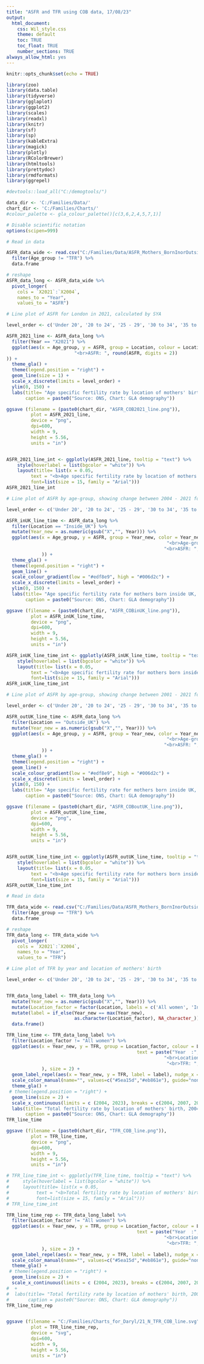 ```yaml
---
title: "ASFR and TFR using COB data, 17/08/23"
output: 
  html_document:
    css: Wil_style.css
    theme: default
    toc: TRUE
    toc_float: TRUE
    number_sections: TRUE
always_allow_html: yes
---
```


```r

knitr::opts_chunk$set(echo = TRUE)

library(zoo)
library(data.table)
library(tidyverse)
library(gglaplot)
library(ggplot2)
library(scales)
library(readxl)
library(knitr)
library(sf)
library(sp)
library(kableExtra)
library(magick)
library(plotly)    
library(RColorBrewer)
library(htmltools)
library(prettydoc)
library(rmdformats)
library(ggrepel)

#devtools::load_all("C:/demogtools/")

data_dir <- 'C:/Families/Data/'
chart_dir <- 'C:/Families/Charts/'
#colour_palette <- gla_colour_palette()[c(3,6,2,4,5,7,1)]

# Disable scientific notation
options(scipen=999)

```


```r

# Read in data 

ASFR_data_wide <- read.csv("C:/Families/Data/ASFR_Mothers_BornInorOutsideUK.csv") %>%
  filter(Age_group != "TFR") %>%   
  data.frame

# reshape
ASFR_data_long <- ASFR_data_wide %>% 
  pivot_longer(
    cols = `X2021`:`X2004`, 
    names_to = "Year",
    values_to = "ASFR")


```


```r

# Line plot of ASFR for London in 2021, calculated by SYA

level_order <- c('Under 20', '20 to 24', '25 - 29', '30 to 34', '35 to 39', '40 and over')

ASFR_2021_line <- ASFR_data_long %>%
  filter(Year == "X2021") %>%
  ggplot(aes(x = Age_group, y = ASFR, group = Location, colour = Location, text = paste("Age-group : ", Age_group,
                         "<br>ASFR: ", round(ASFR, digits = 2))
)) +
  theme_gla() +
  theme(legend.position = "right") +
  geom_line(size = 1) + 
  scale_x_discrete(limits = level_order) +
  ylim(0, 150) +
  labs(title= "Age specific fertility rate by location of mothers' birth, 2021", 
       caption = paste0("Source: ONS, Chart: GLA demography"))

ggsave (filename = (paste0(chart_dir, "ASFR_COB2021_line.png")),
         plot = ASFR_2021_line,
         device = "png",
         dpi=600,
         width = 9,
         height = 5.56,
         units = "in")


ASFR_2021_line_int <- ggplotly(ASFR_2021_line, tooltip = "text") %>%
    style(hoverlabel = list(bgcolor = "white")) %>%
    layout(title= list(x = 0.05,
         text = "<b>Age specific fertility rate by location of mothers' birth, 2021<b>", 
         font=list(size = 15, family = "Arial")))
ASFR_2021_line_int


```



```r

# Line plot of ASFR by age-group, showing change between 2004 - 2021 for mothers born in UK

level_order <- c('Under 20', '20 to 24', '25 - 29', '30 to 34', '35 to 39', '40 and over')

ASFR_inUK_line_time <- ASFR_data_long %>%
  filter(Location == "Inside_UK") %>%
  mutate(Year_new = as.numeric(gsub("X","", Year))) %>%
  ggplot(aes(x = Age_group, y = ASFR, group = Year_new, color = Year_new, text = paste("Year  :", Year_new,
                                                           "<br>Age-group : ", Age_group,
                                                          "<br>ASFR: ", round(ASFR, digits = 3))
             )) +
  theme_gla() +
  theme(legend.position = "right") +
  geom_line() + 
  scale_colour_gradient(low = "#edf8e9", high = "#006d2c") +
  scale_x_discrete(limits = level_order) +  
  ylim(0, 150) +
  labs(title= "Age specific fertility rate for mothers born inside UK, 2004 - 2021", 
       caption = paste0("Source: ONS, Chart: GLA demography"))

ggsave (filename = (paste0(chart_dir, "ASFR_COBinUK_line.png")),
         plot = ASFR_inUK_line_time,
         device = "png",
         dpi=600,
         width = 9,
         height = 5.56,
         units = "in")

ASFR_inUK_line_time_int <- ggplotly(ASFR_inUK_line_time, tooltip = "text") %>%
    style(hoverlabel = list(bgcolor = "white")) %>%
    layout(title= list(x = 0.05,
         text = "<b>Age specific fertility rate for mothers born inside UK, 2001 - 2021<b>", 
         font=list(size = 15, family = "Arial")))
ASFR_inUK_line_time_int

```

```r

# Line plot of ASFR by age-group, showing change between 2001 - 2021 for mothers born outside UK

level_order <- c('Under 20', '20 to 24', '25 - 29', '30 to 34', '35 to 39', '40 and over')

ASFR_outUK_line_time <- ASFR_data_long %>%
  filter(Location == "Outside_UK") %>%
  mutate(Year_new = as.numeric(gsub("X","", Year))) %>%
  ggplot(aes(x = Age_group, y = ASFR, group = Year_new, color = Year_new, text = paste("Year  :", Year_new,
                                                           "<br>Age-group : ", Age_group,
                                                          "<br>ASFR: ", round(ASFR, digits = 3))
             )) +
  theme_gla() +
  theme(legend.position = "right") +
  geom_line() + 
  scale_colour_gradient(low = "#edf8e9", high = "#006d2c") +
  scale_x_discrete(limits = level_order) +  
  ylim(0, 150) +
  labs(title= "Age specific fertility rate for mothers born inside UK, 2004 - 2021", 
       caption = paste0("Source: ONS, Chart: GLA demography"))

ggsave (filename = (paste0(chart_dir, "ASFR_COBoutUK_line.png")),
         plot = ASFR_outUK_line_time,
         device = "png",
         dpi=600,
         width = 9,
         height = 5.56,
         units = "in")


ASFR_outUK_line_time_int <- ggplotly(ASFR_outUK_line_time, tooltip = "text") %>%
    style(hoverlabel = list(bgcolor = "white")) %>%
    layout(title= list(x = 0.05,
         text = "<b>Age specific fertility rate for mothers born inside UK, 2004 - 2021<b>", 
         font=list(size = 15, family = "Arial")))
ASFR_outUK_line_time_int

```



```r

# Read in data 

TFR_data_wide <- read.csv("C:/Families/Data/ASFR_Mothers_BornInorOutsideUK.csv") %>%
  filter(Age_group == "TFR") %>%   
  data.frame

# reshape
TFR_data_long <- TFR_data_wide %>% 
  pivot_longer(
    cols = `X2021`:`X2004`, 
    names_to = "Year",
    values_to = "TFR")

```


```r

# Line plot of TFR by year and location of mothers' birth

level_order <- c('Under 20', '20 to 24', '25 - 29', '30 to 34', '35 to 39', '40 and over')


TFR_data_long_label <- TFR_data_long %>%
  mutate(Year_new = as.numeric(gsub("X","", Year))) %>%
  mutate(Location_factor = factor(Location, labels = c('All women', 'Inside UK', 'Outside UK'))) %>%
  mutate(label = if_else(Year_new == max(Year_new), 
                         as.character(Location_factor), NA_character_)) %>%
  data.frame()

TFR_line_time <- TFR_data_long_label %>%
  filter(Location_factor != "All women") %>%
  ggplot(aes(x = Year_new, y = TFR, group = Location_factor, colour = Location_factor, 
                                                text = paste("Year  :", Year_new,
                                                          "<br>Location of birth : ", Location,
                                                           "<br>TFR: ", round(TFR, digits = 3))
             ), size = 2) +
  geom_label_repel(aes(x = Year_new, y = TFR, label = label), nudge_x = 0, nudge_y = 0.05) +  
  scale_color_manual(name="", values=c("#5ea15d","#eb861e"), guide="none") +
  theme_gla() +
 # theme(legend.position = "right") +
  geom_line(size = 2) + 
  scale_x_continuous(limits = c (2004, 2023), breaks = c(2004, 2007, 2010, 2013, 2016, 2019, 2022)) +
  labs(title= "Total fertility rate by location of mothers' birth, 2004 - 2021", 
       caption = paste0("Source: ONS, Chart: GLA demography"))
TFR_line_time

ggsave (filename = (paste0(chart_dir, "TFR_COB_line.png")),
         plot = TFR_line_time,
         device = "png",
         dpi=600,
         width = 9,
         height = 5.56,
         units = "in")

# TFR_line_time_int <- ggplotly(TFR_line_time, tooltip = "text") %>%
#     style(hoverlabel = list(bgcolor = "white")) %>%
#     layout(title= list(x = 0.05,
#          text = "<b>Total fertility rate by location of mothers' birth, 2004 - 2021<b>", 
#          font=list(size = 15, family = "Arial")))
# TFR_line_time_int

```



```r


TFR_line_time_rep <- TFR_data_long_label %>%
  filter(Location_factor != "All women") %>%
  ggplot(aes(x = Year_new, y = TFR, group = Location_factor, colour = Location_factor, 
                                                text = paste("Year  :", Year_new,
                                                          "<br>Location of birth : ", Location,
                                                           "<br>TFR: ", round(TFR, digits = 3))
             ), size = 2) +
  geom_label_repel(aes(x = Year_new, y = TFR, label = label), nudge_x = 0, nudge_y = 0.05) +  
  scale_color_manual(name="", values=c("#5ea15d","#eb861e"), guide="none") +
  theme_gla() +
 # theme(legend.position = "right") +
  geom_line(size = 2) + 
  scale_x_continuous(limits = c (2004, 2023), breaks = c(2004, 2007, 2010, 2013, 2016, 2019, 2022)) 
#  +
#  labs(title= "Total fertility rate by location of mothers' birth, 2004 - 2021", 
#       caption = paste0("Source: ONS, Chart: GLA demography"))
TFR_line_time_rep


ggsave (filename = "C:/Families/Charts_for_Daryl/21_N_TFR_COB_line.svg",
         plot = TFR_line_time_rep,
         device = "svg",
         dpi=600,
         width = 9,
         height = 5.56,
         units = "in")



```